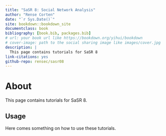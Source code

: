 ```yaml
--- 
title: "SaSR 8: Social Network Analysis"
author: "Rense Corten"
date: "`r Sys.Date()`"
site: bookdown::bookdown_site
documentclass: book
bibliography: [book.bib, packages.bib]
# url: your book url like https://bookdown.org/yihui/bookdown
# cover-image: path to the social sharing image like images/cover.jpg
description: |
  This page contains tutorials for SaSR 8
link-citations: yes
github-repo: rensec/sasr08
---
```


# About

This page contains tutorials for SaSR 8.

## Usage 

Here comes something on how to use these tutorials.

